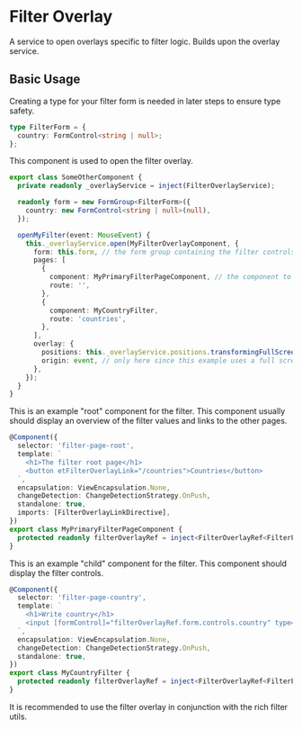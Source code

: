 # Filter Overlay

A service to open overlays specific to filter logic. Builds upon the overlay service.

## Basic Usage

Creating a type for your filter form is needed in later steps to ensure type safety.

```ts
type FilterForm = {
  country: FormControl<string | null>;
};
```

This component is used to open the filter overlay.

```ts
export class SomeOtherComponent {
  private readonly _overlayService = inject(FilterOverlayService);

  readonly form = new FormGroup<FilterForm>({
    country: new FormControl<string | null>(null),
  });

  openMyFilter(event: MouseEvent) {
    this._overlayService.open(MyFilterOverlayComponent, {
      form: this.form, // the form group containing the filter controls
      pages: [
        {
          component: MyPrimaryFilterPageComponent, // the component to be rendered on this "route"
          route: '',
        },
        {
          component: MyCountryFilter,
          route: 'countries',
        },
      ],
      overlay: {
        positions: this._overlayService.positions.transformingFullScreenDialogToRightSheet({}),
        origin: event, // only here since this example uses a full screen dialog that uses the mouse event as origin for the animation
      },
    });
  }
}
```

This is an example "root" component for the filter. This component usually should display an overview of the filter values and links to the other pages.

```ts
@Component({
  selector: 'filter-page-root',
  template: `
    <h1>The filter root page</h1>
    <button etFilterOverlayLink="/countries">Countries</button>
  `,
  encapsulation: ViewEncapsulation.None,
  changeDetection: ChangeDetectionStrategy.OnPush,
  standalone: true,
  imports: [FilterOverlayLinkDirective],
})
export class MyPrimaryFilterPageComponent {
  protected readonly filterOverlayRef = inject<FilterOverlayRef<FilterForm>>(FILTER_OVERLAY_REF); // the filter overlay ref containing the form and other utils
}
```

This is an example "child" component for the filter. This component should display the filter controls.

```ts
@Component({
  selector: 'filter-page-country',
  template: `
    <h1>Write country</h1>
    <input [formControl]="filterOverlayRef.form.controls.country" type="text" />
  `,
  encapsulation: ViewEncapsulation.None,
  changeDetection: ChangeDetectionStrategy.OnPush,
  standalone: true,
})
export class MyCountryFilter {
  protected readonly filterOverlayRef = inject<FilterOverlayRef<FilterForm>>(FILTER_OVERLAY_REF);
}
```

It is recommended to use the filter overlay in conjunction with the rich filter utils.
